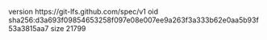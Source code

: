 version https://git-lfs.github.com/spec/v1
oid sha256:d3a693f09854653258f097e08e007ee9a263f3a333b62e0aa5b93f53a3815aa7
size 21799
